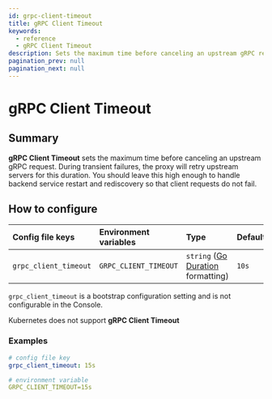 ```yaml
---
id: grpc-client-timeout
title: gRPC Client Timeout
keywords:
  - reference
  - gRPC Client Timeout
description: Sets the maximum time before canceling an upstream gRPC request.
pagination_prev: null
pagination_next: null
---
```



# gRPC Client Timeout

## Summary

**gRPC Client Timeout** sets the maximum time before canceling an upstream gRPC request. During transient failures, the proxy will retry upstream servers for this duration. You should leave this high enough to handle backend service restart and rediscovery so that client requests do not fail.

## How to configure

<Tabs>
<TabItem value="Core" label="Core">

| **Config file keys**  | **Environment variables** | **Type** | **Default** |
| :-------------------- | :------------------------ | :-- | :-- |
| `grpc_client_timeout` | `GRPC_CLIENT_TIMEOUT`     | `string` ([Go Duration](https://golang.org/pkg/time/#Duration.String) formatting) | `10s` |

</TabItem>
<TabItem value="Enterprise" label="Enterprise">

`grpc_client_timeout` is a bootstrap configuration setting and is not configurable in the Console.

</TabItem>
<TabItem value="Kubernetes" label="Kubernetes">

Kubernetes does not support **gRPC Client Timeout**

</TabItem>
</Tabs>

### Examples

```yaml
# config file key
grpc_client_timeout: 15s

# environment variable
GRPC_CLIENT_TIMEOUT=15s
```
